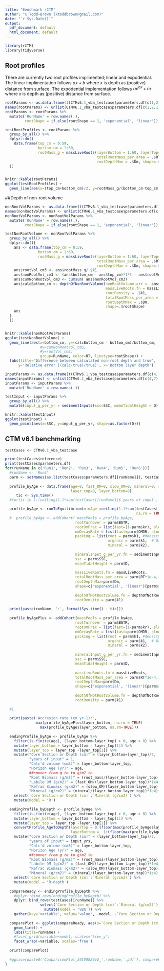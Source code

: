 ```yaml
---
title: "Benchmark rCTM"
author: "K Todd-Brown (ktoddbrown@gmail.com)"
date: "`r Sys.Date()`"
output:
  pdf_document: default
  html_document: default
---
```


```r
library(rCTM)
library(tidyverse)
```

## Root profiles

There are currently two root profiles implimented; linear and expodential.
The linear implimentation follows $ax+b$ where $x$ is depth as (positive) distance from surface. 
The expodential implementation follows $ae^{bx}+m$ where $x$ is depth as (positive) distance from surface.

```r
rootParams <- as.data.frame(t(CTMv6.1_vba_testcase$parameters.df[c(1,2,11), 4:9]))
names(rootParams) <- unlist(CTMv6.1_vba_testcase$parameters.df[c(1,2,11),1])
rootParams <- rootParams %>% 
  mutate('RunName' = row.names(.),
         rootShape = if_else(rootShape == 1, 'exponential', 'linear')) 

testRootProfiles <- rootParams %>%
  group_by_all() %>%
  dplyr::do((
    data.frame(top_cm = 0:59, 
               bottom_cm = 1:60,
               rootMass_g = massLiveRoots(layerBottom = 1:60, layerTop=0:59, 
                                          totalRootMass_per_area = .$RT*1e-4, 
                                          rootDepthMax = .$Dm, shape=.$rootShape))
  ))


knitr::kable(rootParams)
ggplot(testRootProfiles) +
  geom_line(aes(x=(top_cm+bottom_cm)/2, y=rootMass_g/(bottom_cm-top_cm) * 1e4, group=RunName, color=RT, linetype=rootShape))
```

##Depth of non-root volume

```r

nonRootVolParams <- as.data.frame(t(CTMv6.1_vba_testcase$parameters.df[c(1,2,11, 9), 4:9]))
names(nonRootVolParams) <- unlist(CTMv6.1_vba_testcase$parameters.df[c(1,2,11, 9),1])
nonRootVolParams <- nonRootVolParams %>% 
  mutate('RunName' = row.names(.),
         rootShape = if_else(rootShape == 1, 'exponential', 'linear')) 

testNonRootVolume <- nonRootVolParams %>%
  group_by_all() %>%
  dplyr::do(({
    ans <- data.frame(top_cm = 0:59, 
               bottom_cm = 1:60,
               rootMass_g = massLiveRoots(layerBottom = 1:60, layerTop=0:59, 
                                          totalRootMass_per_area = .$RT*1e-4, 
                                          rootDepthMax = .$Dm, shape=.$rootShape))
    ans$rootVol_cm3 <- ans$rootMass_g/.$k1
    ans$nonRootVol_cm3 <- (ans$bottom_cm - ans$top_cm)*1*1 - ans$rootVol_cm3
    ans$cumNonRootVol_cm3 <- cumsum( ans$nonRootVol_cm3)
    ans$calcBottom_cm <- depthOfNonRootVolume(nonRootVolume.arr =  ans$cumNonRootVol_cm3,
                                              massLiveRoots.fn = massLiveRoots,
                                              rootDensity = .$k1,
                                              totalRootMass_per_area = .$RT*1e-4, 
                                              rootDepthMax = .$Dm, 
                                              shape=.$rootShape)
    ans
  }
  ))


knitr::kable(nonRootVolParams)
ggplot(testNonRootVolume) +
  geom_line(aes(x=bottom_cm, y=(calcBottom_cm - bottom_cm)/bottom_cm, 
                #y=cumNonRootVol_cm3,
                #y=rootVol_cm3,
                group=RunName, color=RT, linetype=rootShape)) +
  labs(title='Difference between calculated non-root depth and true',
      y='Relative error [(calc-true)/true]', x='Bottom layer depth')
```

```r
inputParams <- as.data.frame(t(CTMv6.1_vba_testcase$parameters.df[c(4,7), 4:9]))
names(inputParams) <- unlist(CTMv6.1_vba_testcase$parameters.df[c(4,7),1])
inputParams <- inputParams %>% 
  mutate('RunName' = row.names(.)) 

testInput <- inputParams %>%
  group_by_all() %>%
  mutate(input_g_per_yr = sedimentInputs(ssc=SSC, meanTidalHeight = D))

knitr::kable(testInput)
ggplot(testInput) +
  geom_point(aes(x=SSC, y=input_g_per_yr, shape=as.factor(D)))
```

## CTM v6.1 benchmarking
```r


testCases <- CTMv6.1_vba_testcase

print(testCases$reference)
print(testCases$parameters.df)
for(runName in c('Run1', 'Run2', 'Run3', 'Run4', 'Run5', 'Run6')){ 
  #runName <- 'Run3'
  parm <- setNames(as.list(testCases$parameters.df[[runName]]), testCases$parameters.df$Sheet)
  
  profile_byAge <- data.frame(age=0, fast_OM=0, slow_OM=0, mineral=0, root_mass=0,
                              layer_top=0, layer_bottom=0)
     tic <- Sys.time()
  #for(ii in 1:(ceiling(1.1*sum(testCases[[runName]]$`years of input`, na.rm = TRUE)))){

  profile_byAge <- runToEquilibrium(minAge =ceiling(1.1*sum(testCases[[runName]]$`years of input`,
                                                            na.rm = TRUE)),
  #  profile_byAge <- addCohort( massPools = profile_byAge,
                                rootTurnover = parm$BGTR, 
                                rootOmFrac = list(fast=(1-parm$kr), slow=parm$kr),
                                omDecayRate = list(fast=parm$OMDR, slow=0),
                                packing = list(root = parm$k1, #density of roots g-C/cm3
                                               organic = parm$k1,  # Organic Self Packing Densities: k1 g-C/cm3
                                               mineral = parm$k2),
                                
                                mineralInput_g_per_yr.fn = sedimentInputs,
                                ssc = parm$SSC,
                                meanTidalHeight = parm$D, 
                                
                                massLiveRoots.fn = massLiveRoots,
                                totalRootMass_per_area = parm$RT*1e-4,
                                rootDepthMax=parm$Dm,
                                shape=c('exponential', 'linear')[parm$rootShape],
                                
                                depthOfNotRootVolume.fn = depthOfNotRootVolume,
                                rootDensity = parm$k1)
  
  print(paste(runName, ':', format(Sys.time() - tic)))
  
  profile_byAgePlus <- addCohort(massPools = profile_byAge,
                                rootTurnover = parm$BGTR, 
                                rootOmFrac = list(fast=(1-parm$kr), slow=parm$kr),
                                omDecayRate = list(fast=parm$OMDR, slow=0),
                                packing = list(root = parm$k1, #density of roots g-C/cm3
                                               organic = parm$k1,  # Organic Self Packing Densities: k1 g-C/cm3
                                               mineral = parm$k2),
                                
                                mineralInput_g_per_yr.fn = sedimentInputs,
                                ssc = parm$SSC,
                                meanTidalHeight = parm$D, 
                                
                                massLiveRoots.fn = massLiveRoots,
                                totalRootMass_per_area = parm$RT*1e-4,
                                rootDepthMax=parm$Dm,
                                shape=c('exponential', 'linear')[parm$rootShape],
                                
                                depthOfNotRootVolume.fn = depthOfNotRootVolume,
                                rootDensity = parm$k1)
  
  #}
  
  print(paste('Accresion rate (cm yr-1):',
              max(profile_byAgePlus$layer_bottom, na.rm = TRUE) - 
                max(profile_byAge$layer_bottom, na.rm=TRUE)))
  
  endingProfile_byAge <- profile_byAge %>% 
    filter(is.finite(age), (layer_bottom-layer_top) > 0, age > 0) %>%
    mutate(layer_bottom = layer_bottom - layer_top[1]) %>%
    mutate(layer_top = layer_top -layer_top[1]) %>%
    mutate("Core Section or Depth (cm)" = (layer_bottom+layer_top)/2,
           "years of input" = 1,
           "Calc'd volume (cm3)" = layer_bottom-layer_top,
           "Horizon Age (yr)" = age,
           ##conver from g to to g/m2 to 
           "Root Biomass (g/m2)" = (root_mass/(layer_bottom-layer_top))*1e4,
           "Labile OM (g/m2)" = (fast_OM/(layer_bottom-layer_top))*1e4,
           "Refrac Biomass (g/m2)" = (slow_OM/(layer_bottom-layer_top))*1e4,
           "Mineral (g/cm2)" = (mineral/(layer_bottom-layer_top))*1e4) %>% ##bugging, actually g/m2
    select(`Core Section or Depth (cm)`:`Mineral (g/cm2)`) %>%
    mutate(model = 'R')
  
  endingProfile_byDepth <- profile_byAge %>% 
    filter(is.finite(age), (layer_bottom-layer_top) > 0, age > 0) %>%
    mutate(layer_bottom = layer_bottom - layer_top[1]) %>%
    mutate(layer_top = layer_top -layer_top[1]) %>%
    convertProfile_AgeToDepth(layerTop = 0:(floor(max(profile_byAge$layer_bottom, na.rm=TRUE))-1),
                              layerBottom =  1:(floor(max(profile_byAge$layer_bottom, na.rm=TRUE)))) %>%
    mutate("Core Section or Depth (cm)" = (layer_bottom+layer_top)/2,
           "years of input" = input_yrs,
           "Calc'd volume (cm3)" = layer_bottom-layer_top,
           "Horizon Age (yr)" = age,
           ##conver from g to to g/m2 to 
           "Root Biomass (g/m2)" = (root_mass/(layer_bottom-layer_top))*1e4,
           "Labile OM (g/m2)" = (fast_OM/(layer_bottom-layer_top))*1e4,
           "Refrac Biomass (g/m2)" = (slow_OM/(layer_bottom-layer_top))*1e4,
           "Mineral (g/cm2)" = (mineral/(layer_bottom-layer_top))*1e4) %>% ##bugging, actually g/m2
    select(`Core Section or Depth (cm)`:`Mineral (g/cm2)`) %>%
    mutate(model = 'R-depth') 
  
  compareReady <- endingProfile_byDepth %>%
    #dplyr::bind_rows(endingProfile_byDepth) %>%
    dplyr::bind_rows(testCases[[runName]] %>% 
                select(`Core Section or Depth (cm)`:`Mineral (g/cm2)`) %>%
                  mutate(model = 'VBA')) %>%
    gather(key='variable', value='value', -model, -`Core Section or Depth (cm)`)
  
  comparePlot <- ggplot(compareReady, aes(x=`Core Section or Depth (cm)`, y=value, color=model)) +
    geom_line() +
    labs(title=runName) +
    #facet_grid(variable~model, scales='free_y')
    facet_wrap(~variable, scales='free')
  
  print(comparePlot)
  
  #ggsave(paste0('ComparisonPlot_20190829v2_',runName,'.pdf'), comparePlot)
}

```